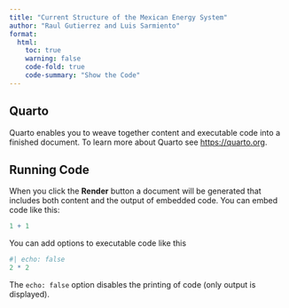 ```yaml
---
title: "Current Structure of the Mexican Energy System"
author: "Raul Gutierrez and Luis Sarmiento"
format: 
  html: 
    toc: true
    warning: false
    code-fold: true
    code-summary: "Show the Code"
---
```


## Quarto

Quarto enables you to weave together content and executable code into a finished document. To learn more about Quarto see <https://quarto.org>.

## Running Code

When you click the **Render** button a document will be generated that includes both content and the output of embedded code. You can embed code like this:

```r
1 + 1
```

You can add options to executable code like this

```r
#| echo: false
2 * 2
```

The `echo: false` option disables the printing of code (only output is displayed).
